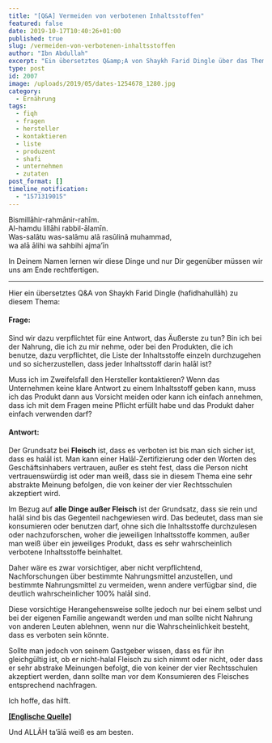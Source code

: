 ```yaml
---
title: "[Q&A] Vermeiden von verbotenen Inhaltsstoffen"
featured: false
date: 2019-10-17T10:40:26+01:00
published: true
slug: /vermeiden-von-verbotenen-inhaltsstoffen
author: "Ibn Abdullah"
excerpt: "Ein übersetztes Q&amp;A von Shaykh Farid Dingle über das Thema, wie viel Gedanken man sich über die Inhaltsstoffe von Produkten machen muss."
type: post
id: 2007
image: /uploads/2019/05/dates-1254678_1280.jpg
category:
  - Ernährung
tags:
  - fiqh
  - fragen
  - hersteller
  - kontaktieren
  - liste
  - produzent
  - shafi
  - unternehmen
  - zutaten
post_format: []
timeline_notification:
  - "1571319015"
---
```


Bismillāhir-rahmānir-rahīm.  
Al-hamdu lillāhi rabbil-ālamīn.  
Was-salātu was-salāmu alā rasūlinā muhammad,  
wa alā ālihi wa sahbihi ajma’īn

In Deinem Namen lernen wir diese Dinge und nur Dir gegenüber müssen wir uns am Ende rechtfertigen.

---

Hier ein übersetztes Q&amp;A von Shaykh Farid Dingle (hafidhahullāh) zu diesem Thema:

#### Frage:

Sind wir dazu verpflichtet für eine Antwort, das Äußerste zu tun? Bin ich bei der Nahrung, die ich zu mir nehme, oder bei den Produkten, die ich benutze, dazu verpflichtet, die Liste der Inhaltsstoffe einzeln durchzugehen und so sicherzustellen, dass jeder Inhaltsstoff darin halāl ist?

Muss ich im Zweifelsfall den Hersteller kontaktieren? Wenn das Unternehmen keine klare Antwort zu einem Inhaltsstoff geben kann, muss ich das Produkt dann aus Vorsicht meiden oder kann ich einfach annehmen, dass ich mit dem Fragen meine Pflicht erfüllt habe und das Produkt daher einfach verwenden darf?

#### Antwort:

Der Grundsatz bei **Fleisch** ist, dass es verboten ist bis man sich sicher ist, dass es halāl ist. Man kann einer Halāl-Zertifizierung oder den Worten des Geschäftsinhabers vertrauen, außer es steht fest, dass die Person nicht vertrauenswürdig ist oder man weiß, dass sie in diesem Thema eine sehr abstrakte Meinung befolgen, die von keiner der vier Rechtsschulen akzeptiert wird.

Im Bezug auf **alle Dinge außer Fleisch** ist der Grundsatz, dass sie rein und halāl sind bis das Gegenteil nachgewiesen wird. Das bedeutet, dass man sie konsumieren oder benutzen darf, ohne sich die Inhaltsstoffe durchzulesen oder nachzuforschen, woher die jeweiligen Inhaltsstoffe kommen, außer man weiß über ein jeweiliges Produkt, dass es sehr wahrscheinlich verbotene Inhaltsstoffe beinhaltet.

Daher wäre es zwar vorsichtiger, aber nicht verpflichtend, Nachforschungen über bestimmte Nahrungsmittel anzustellen, und bestimmte Nahrungsmittel zu vermeiden, wenn andere verfügbar sind, die deutlich wahrscheinlicher 100% halāl sind.

Diese vorsichtige Herangehensweise sollte jedoch nur bei einem selbst und bei der eigenen Familie angewandt werden und man sollte nicht Nahrung von anderen Leuten ablehnen, wenn nur die Wahrscheinlichkeit besteht, dass es verboten sein könnte.

Sollte man jedoch von seinem Gastgeber wissen, dass es für ihn gleichgültig ist, ob er nicht-halal Fleisch zu sich nimmt oder nicht, oder dass er sehr abstrake Meinungen befolgt, die von keiner der vier Rechtsschulen akzeptiert werden, dann sollte man vor dem Konsumieren des Fleisches entsprechend nachfragen.

Ich hoffe, das hilft.

[**\[Englische Quelle\]**](https://seekersguidance.org/answers/general-counsel/avoiding-haram-ingredients/)

Und ALLĀH ta’ālā weiß es am besten.
